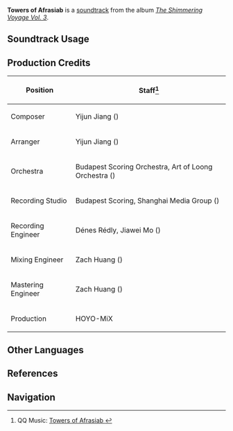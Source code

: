 {{Soundtrack Infobox
|image          = The Shimmering Voyage Vol 3.png
|album          = The Shimmering Voyage Vol. 3
|disc           = 1
|number         = 20
|featured       = 
|featured2      = 
|featured3      = 
|featured_disc  = 
|featured_disc2 = 
|featured_disc3 = 
|youtube_id     = nG7ShB_w2Uc
|spotify_id     = 2Ow0F5EBJ5jEesqDsF0qnd
|previous       = The Owls' Nocturne
|next           = Foregone Depiction
}}
'''Towers of Afrasiab''' is a [[soundtrack]] from the album ''[[The Shimmering Voyage Vol. 3]]''.

==Soundtrack Usage==
{{Soundtrack Usage
|quest    = Treehouse Theater: Candlelit Shadows Dancing//Zosimos' Show
|location = Thinkers' Theater//areas entered during ''[[Petrifying Gaze]]''
|domain   = 
}}

==Production Credits==
{| class="wikitable"
! Position
! Staff<ref>QQ Music: [https://y.qq.com/n/ryqq/songDetail/001UgNRv2EdIwj Towers of Afrasiab {{zh|登临幽悄之塔}}]</ref>
|-
! Composer
| Yijun Jiang ({{zh|姜以君}})
|-
! Arranger
| Yijun Jiang ({{zh|姜以君}})
|-
! Orchestra
| Budapest Scoring Orchestra, Art of Loong Orchestra ({{zh|龙之艺交响乐团}})
|-
! Recording Studio
| Budapest Scoring, Shanghai Media Group ({{zh|上海广播大厦}})
|-
! Recording Engineer
| Dénes Rédly, Jiawei Mo ({{zh|莫家伟}})
|-
! Mixing Engineer
| Zach Huang ({{zh|黄巍}})
|-
! Mastering Engineer
| Zach Huang ({{zh|黄巍}})
|-
! Production
| HOYO-MiX
|}
<!--
==Gallery==
<gallery>
</gallery>

==Trivia==
-->
==Other Languages==
{{Other Languages
|en      = Towers of Afrasiab
|zhs     = 登临幽悄之塔
|zhs_rm  = 
|zht     = 登臨幽悄之塔
|zht_rm  = 
|zh_tl   = 
|ja      = アフラシアブの塔
|ja_rm   = Afurashiabu no Tou
|ja_tl   = Towers of Afrasiab
}}

==References==
{{Reflist}}

==Navigation==
{{Soundtrack Navbox|The Shimmering Voyage|3}}